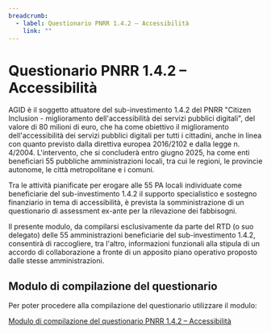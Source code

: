 ```yaml
---
breadcrumb:
  - label: Questionario PNRR 1.4.2 – Accessibilità​
    link: ""
---
```


# Questionario PNRR 1.4.2 – Accessibilità​

AGID è il soggetto attuatore del sub-investimento 1.4.2 del PNRR "Citizen
Inclusion - miglioramento dell'accessibilità dei servizi pubblici digitali", del
valore di 80 milioni di euro, che ha come obiettivo il miglioramento
dell'accessibilità dei servizi pubblici digitali per tutti i cittadini, anche in
linea con quanto previsto dalla direttiva europea 2016/2102 e dalla legge
n. 4/2004. L'intervento, che si concluderà entro giugno 2025, ha come enti
beneficiari 55 pubbliche amministrazioni locali, tra cui le regioni, le
provincie autonome, le città metropolitane e i comuni.

Tra le attività pianificate per erogare alle 55 PA locali individuate come
beneficiarie del sub-investimento 1.4.2 il supporto specialistico e sostegno
finanziario in tema di accessibilità, è prevista la somministrazione di un
questionario di assessment ex-ante per la rilevazione dei fabbisogni.

Il presente modulo, da compilarsi esclusivamente da parte del RTD (o suo
delegato) delle 55 amministrazioni beneficiarie del sub-investimento 1.4.2,
consentirà di raccogliere, tra l'altro, informazioni funzionali alla stipula di
un accordo di collaborazione a fronte di un apposito piano operativo proposto
dalle stesse amministrazioni.

## Modulo di compilazione del questionario

Per poter procedere alla compilazione del questionario utilizzare il modulo:

[Modulo di compilazione del questionario PNRR 1.4.2 – Accessibilità​](/form/questionario-accessibilita-pnrr)

